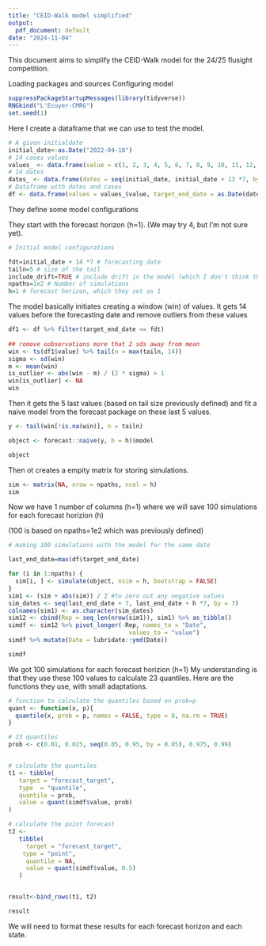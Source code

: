 ```yaml
---
title: "CEID-Walk model simplified"
output:
  pdf_document: default
date: "2024-11-04"
---
```


This document aims to simplify the CEID-Walk model for the 24/25 flusight competition.

Loading packages and sources
Configuring model

```r
suppressPackageStartupMessages(library(tidyverse))
RNGkind("L'Ecuyer-CMRG")
set.seed(1)
```

Here I create a dataframe that we can use to test the model. 

```r
# A given initialdate
initial_date<-as.Date("2022-04-18")
# 14 cases values
values_ <- data.frame(value = c(1, 2, 3, 4, 5, 6, 7, 8, 9, 10, 11, 12, 13, 14))
# 14 dates 
dates_ <- data.frame(dates = seq(initial_date, initial_date + 13 *7, by = 7))
# Dataframe with dates and cases
df <- data.frame(values = values_$value, target_end_date = as.Date(dates_$dates))

```

They define some model configurations

They start with the forecast horizon (h=1). 
(We may try 4, but I'm not sure yet).

```r
# Initial model configurations

fdt=initial_date + 14 *7 # forecasting date
tailn=5 # size of the tail
include_drift=TRUE # include drift in the model (which I don't think they are utilizing)
npaths=1e2 # Number of simulations
h=1 # forecast horizon, which they set as 1

```

The model basically initiates creating a window (win) of values. 
It gets 14 values before the forecasting date and remove outliers from these values

```r
df1 <- df %>% filter(target_end_date <= fdt)
  
## remove oobservations more that 2 sds away from mean
win <- ts(df1$value) %>% tail(n = max(tailn, 14))
sigma <- sd(win)
m <- mean(win)
is_outlier <- abs(win - m) / (2 * sigma) > 1
win[is_outlier] <- NA
win
```

Then it gets the 5 last values (based on tail size previously defined)
and fit a naive model from the forecast package on these last 5 values.


```r
y <- tail(win[!is.na(win)], n = tailn)

object <- forecast::naive(y, h = h)$model

object
```

Then ot creates a empity matrix for storing simulations.

```r
sim <- matrix(NA, nrow = npaths, ncol = h)
sim
```

Now we have 1 number of columns (h=1) where we will save 100 simulations for each forecast horizion (h)

(100 is based on npaths=1e2 which was previously defined)

```r
# making 100 simulations with the model for the same date

last_end_date=max(df$target_end_date)

for (i in 1:npaths) {
  sim[i, ] <- simulate(object, nsim = h, bootstrap = FALSE)
}
sim1 <- (sim + abs(sim)) / 2 #to zero out any negative values
sim_dates <- seq(last_end_date + 7, last_end_date + h *7, by = 7)
colnames(sim1) <- as.character(sim_dates)
sim12 <- cbind(Rep = seq_len(nrow(sim1)), sim1) %>% as_tibble()
simdf <- sim12 %>% pivot_longer(-Rep, names_to = "Date", 
                                  values_to = "value")
simdf %>% mutate(Date = lubridate::ymd(Date))

simdf

```

We got 100 simulations for each forecast horizion (h=1)
My understanding is that they use these 100 values to calculate 23 quantiles.
Here are the functions they use, with small adaptations.

```r

# function to calculate the quantiles based on prob=p
quant <- function(x, p){
  quantile(x, prob = p, names = FALSE, type = 8, na.rm = TRUE)
}

# 23 quantiles
prob <- c(0.01, 0.025, seq(0.05, 0.95, by = 0.05), 0.975, 0.99)


# calculate the quantiles
t1 <- tibble(
   target = "forecast_target",
   type  = "quantile",
   quantile = prob,
   value = quant(simdf$value, prob)
)

# calculate the point forecast
t2 <-
   tibble(
     target = "forecast_target",
    type = "point",
     quantile = NA,
     value = quant(simdf$value, 0.5)
   )


result<-bind_rows(t1, t2)

result

```

We will need to format these results for each forecast horizon and each state.

```r




```

